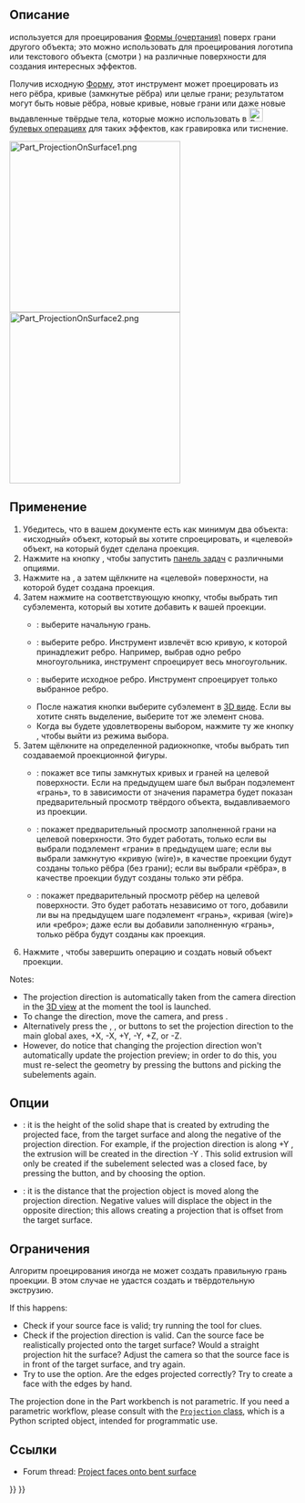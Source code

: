 <languages/>

{{Docnav/ru
|[[Part_Thickness/ru|Толщина]]
|[[Part_Compound/ru|Создать соединение]]
|[[Part_Workbench/ru|Деталь]]
|IconL=Part_Thickness.svg
|IconR=Part_Compound.svg
|IconC=Workbench_Part.svg
}}

{{GuiCommand/ru
|Name=Part ProjectionOnSurface
|Name/ru=Проекция на поверхность
|MenuLocation=Деталь → Создать проекцию на поверхность...
|Workbenches=[[Part_Workbench/ru|Деталь]]
|Version=0.19
}}

<span id="Description"></span>
== Описание ==

{{Button|[[File:Part_ProjectionOnSurface.svg|16px]] [[Part_ProjectionOnSurface/ru|Проекция на поверхность]]}} используется для проецирования [[Shape/ru|Формы (очертания)]] поверх грани другого объекта; это можно использовать для проецирования логотипа или текстового объекта (смотри   
{{Button|[[File:Draft_ShapeString.svg|16px]][[Draft_ShapeString/ru|Draft Текстовая Геометрия]]}}) на различные поверхности для создания интересных эффектов.

Получив исходную [[Shape/ru|Форму]], этот инструмент может проецировать из него рёбра, кривые (замкнутые рёбра) или целые грани; результатом могут быть новые рёбра, новые кривые, новые грани или даже новые выдавленные твёрдые тела, которые можно использовать в [[File:Part_Boolean.svg|24px]] [[Part_Boolean/ru|булевых операциях]] для таких эффектов, как гравировка или тиснение.

[[Image:Part_ProjectionOnSurface1.png|300px]] [[Image:Part_ProjectionOnSurface2.png|300px]]

{{Caption|Проекция логотипа на криволинейную поверхность.}}

<span id="Usage"></span>
== Применение ==

# Убедитесь, что в вашем документе есть как минимум два объекта: «исходный» объект, который вы хотите спроецировать, и «целевой» объект, на который будет сделана проекция.
# Нажмите на кнопку {{Button|[[File:Part ProjectionOnSurface.svg|16px]] [[Part_ProjectionOnSurface/ru|Проекция на поверхность]]}}, чтобы запустить [[task_panel/ru|панель задач]] с различными опциями.
# Нажмите на {{Button|Выбрать поверхность проекции}}, а затем щёлкните на «целевой» поверхности, на которой будет создана проекция.
# Затем нажмите на соответствующую кнопку, чтобы выбрать тип субэлемента, который вы хотите добавить к вашей проекции.
#* {{Button|Add грань}}: выберите начальную грань.
#* {{Button|Добавить кривую (wire)}}: выберите ребро. Инструмент извлечёт всю кривую, к которой принадлежит ребро. Например, выбрав одно ребро многоугольника, инструмент спроецирует весь многоугольник.
#* {{Button|Добавить ребро}}: выберите исходное ребро. Инструмент спроецирует только выбранное ребро.
#* После нажатия кнопки выберите субэлемент в [[3D_view/ru|3D виде]]. Если вы хотите снять выделение, выберите тот же элемент снова.
#* Когда вы будете удовлетворены выбором, нажмите ту же кнопку {{Button|Добавить...}}, чтобы выйти из режима выбора.
# Затем щёлкните на определенной радиокнопке, чтобы выбрать тип создаваемой проекционной фигуры.
#* {{RadioButton|TRUE|Показать всё}}: покажет все типы замкнутых кривых и граней на целевой поверхности. Если на предыдущем шаге был выбран подэлемент «грань», то в зависимости от значения параметра {{MenuCommand|Высота выдавливания}} будет показан предварительный просмотр твёрдого объекта, выдавливаемого из проекции.
#* {{RadioButton|TRUE|Показать грани}}: покажет предварительный просмотр заполненной грани на целевой поверхности. Это будет работать, только если вы выбрали подэлемент «грани» в предыдущем шаге; если вы выбрали замкнутую «кривую (wire)», в качестве проекции будут созданы только рёбра (без грани); если вы выбрали «рёбра», в качестве проекции будут созданы только эти рёбра.
#* {{RadioButton|TRUE|Показать рёбра}}: покажет предварительный просмотр рёбер на целевой поверхности. Это будет работать независимо от того, добавили ли вы на предыдущем шаге подэлемент «грань», «кривая (wire)» или «ребро»; даже если вы добавили заполненную «грань», только рёбра будут созданы как проекция.
# Нажмите {{Button|OK}}, чтобы завершить операцию и создать новый объект проекции.

Notes:
* The projection direction is automatically taken from the camera direction in the [[3D_view|3D view]] at the moment the tool is launched.
* To change the direction, move the camera, and press {{Button|Get current camera direction}}.
* Alternatively press the {{Button|X:}}, {{Button|Y:}}, or {{Button|Z:}} buttons to set the projection direction to the main global axes, +X, -X, +Y, -Y, +Z, or -Z.
* However, do notice that changing the projection direction won't automatically update the projection preview; in order to do this, you must re-select the geometry by pressing the {{Button|Add...}} buttons and picking the subelements again.

<span id="Options"></span>
==Опции==

* {{MenuCommand|Extrude height}}: it is the height of the solid shape that is created by extruding the projected face, from the target surface and along the negative of the projection direction. For example, if the projection direction is along +Y {{Value|(0, 1, 0)}}, the extrusion will be created in the direction -Y {{Value|(0, -1, 0)}}. This solid extrusion will only be created if the subelement selected was a closed face, by pressing the {{Button|Add face}} button, and by choosing the {{RadioButton|TRUE|Show all}} option.
* {{MenuCommand|Solid depth}}: it is the distance that the projection object is moved along the projection direction. Negative values will displace the object in the opposite direction; this allows creating a projection that is offset from the target surface.

<span id="Limitations"></span>
==Ограничения==

Алгоритм проецирования иногда не может создать правильную грань проекции. В этом случае не удастся создать и твёрдотельную экструзию.

If this happens:
* Check if your source face is valid; try running the {{Button|[[File:Part_CheckGeometry.svg|16px]] [[Part_CheckGeometry|CheckGeometry]]}} tool for clues.
* Check if the projection direction is valid. Can the source face be realistically projected onto the target surface? Would a straight projection hit the surface? Adjust the camera so that the source face is in front of the target surface, and try again.
* Try to use the {{RadioButton|TRUE|Show edges}} option. Are the edges projected correctly? Try to create a face with the edges by hand.

The projection done in the Part workbench is not parametric. If you need a parametric workflow, please consult with the [https://gist.github.com/CsatiZoltan/f4fd10bf20923143ba0e0678ea1d3d61 <code>Projection</code> class], which is a Python scripted object, intended for programmatic use.

<span id="Links"></span>
==Ссылки==

* Forum thread: [https://forum.freecadweb.org/viewtopic.php?f=9&t=33700 Project faces onto bent surface]


{{Docnav/ru
|[[Part_Thickness/ru|Толщина]]
|[[Part_Compound/ru|Создать соединение]]
|[[Part_Workbench/ru|Деталь]]
|IconL=Part_Thickness.svg
|IconR=Part_Compound.svg
|IconC=Workbench_Part.svg
}}

{{Part_Tools_navi{{#translation:}}}}
{{Userdocnavi{{#translation:}}}}